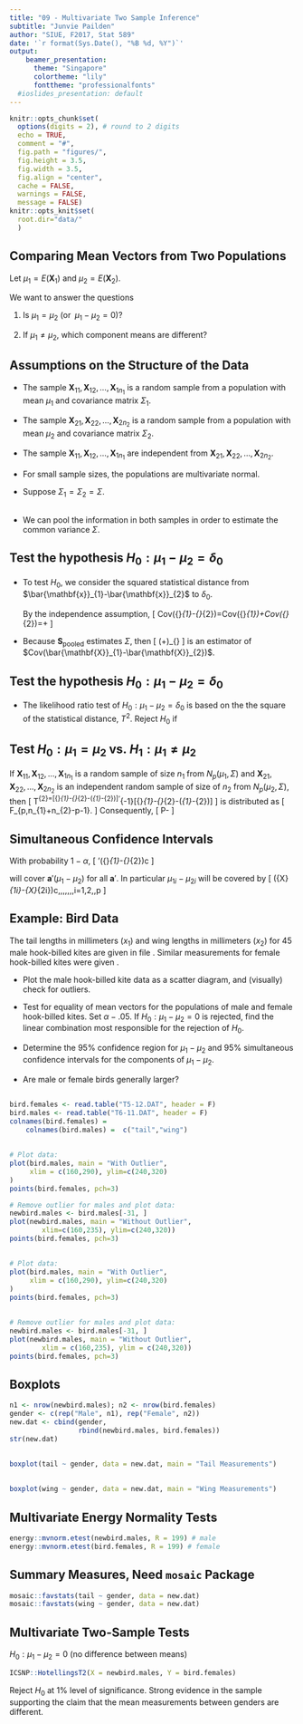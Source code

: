 ```yaml
---
title: "09 - Multivariate Two Sample Inference"
subtitle: "Junvie Pailden"   
author: "SIUE, F2017, Stat 589"
date: '`r format(Sys.Date(), "%B %d, %Y")`'
output: 
    beamer_presentation:
      theme: "Singapore"
      colortheme: "lily"
      fonttheme: "professionalfonts"
  #ioslides_presentation: default
---
```


```r
knitr::opts_chunk$set(
  options(digits = 2), # round to 2 digits
  echo = TRUE,
  comment = "#",
  fig.path = "figures/",
  fig.height = 3.5,
  fig.width = 3.5,
  fig.align = "center",
  cache = FALSE,
  warnings = FALSE,
  message = FALSE)
knitr::opts_knit$set(
  root.dir="data/"
  )
```


## Comparing Mean Vectors from Two Populations

\begin{tabular}{|c|c|c|}
\hline 
Sample & Mean & Covariance\tabularnewline
\hline 
\hline 
1 & $\bar{\mathbf{x}}_{1}=\frac{1}{n_{1}}\sum_{j=1}^{n_{1}}\mathbf{x}_{1j}$ & $\mathbf{S}_{1}=\frac{1}{n_{1}-1}\sum_{j=1}^{n_{1}}(\mathbf{x}_{1j}-\bar{\mathbf{x}}_{1})(\mathbf{x}_{1j}-\bar{\mathbf{x}}_{1})'$\tabularnewline
\hline 
2 & $\bar{\mathbf{x}}_{2}=\frac{1}{n_{2}}\sum_{j=1}^{n_{2}}\mathbf{x}_{2j}$ & $\mathbf{S}_{1}=\frac{1}{n_{2}-1}\sum_{j=1}^{n_{2}}(\mathbf{x}_{2j}-\bar{\mathbf{x}}_{2})(\mathbf{x}_{2j}-\bar{\mathbf{x}}_{2})'$\tabularnewline
\hline 
\end{tabular}

Let $\mu_{1} = E(\mathbf{X}_{1})$ and $\mu_{2} = E(\mathbf{X}_{2})$.

We want to answer the questions

1. Is $\mu_{1}=\mu_{2}$ $(\text{or}\,\,\,\mu_{1}-\mu_{2}=0)$?   

2. If $\mu_{1}\neq\mu_{2}$, which component means are different?  


## Assumptions on the Structure of the Data

* The sample $\mathbf{X}_{11},\mathbf{X}_{12},\ldots,\mathbf{X}_{1n_{1}}$
is a random sample from a population with mean $\mu_{1}$ and covariance
matrix $\Sigma_{1}$.  

* The sample $\mathbf{X}_{21},\mathbf{X}_{22},\ldots,\mathbf{X}_{2n_{2}}$
is a random sample from a population with mean $\mu_{2}$ and covariance
matrix $\Sigma_{2}$.  

* The sample $\mathbf{X}_{11},\mathbf{X}_{12},\ldots,\mathbf{X}_{1n_{1}}$
are independent from $\mathbf{X}_{21},\mathbf{X}_{22},\ldots,\mathbf{X}_{2n_{2}}$.  

* For small sample sizes, the populations are multivariate normal.  

* Suppose $\Sigma_{1}=\Sigma_{2}=\Sigma$.


## 

* We can pool the information in both samples in order to estimate the common variance $\Sigma$.  

\begin{align*}
\mathbf{S}_{\text{pooled}} & =\frac{\sum_{j=1}^{n_{1}}(\mathbf{x}_{1j}-\bar{\mathbf{x}}_{1})(\mathbf{x}_{1j}-\bar{\mathbf{x}}_{1})'+\sum_{j=1}^{n_{2}}(\mathbf{x}_{2j}-\bar{\mathbf{x}}_{2})(\mathbf{x}_{2j}-\bar{\mathbf{x}}_{2})'}{n_{1}+n_{2}-2}\\
 & =\frac{n_{1}-1}{n_{1}+n_{2}-2}\mathbf{S}_{1}+\frac{n_{2}-1}{n_{1}+n_{2}-2}\mathbf{S}_{2}
\end{align*}


## Test the hypothesis $H_{0}:\mu_{1}-\mu_{2}=\delta_{0}$

* To test $H_{0}$, we consider the squared statistical distance from
$\bar{\mathbf{x}}_{1}-\bar{\mathbf{x}}_{2}$ to $\delta_{0}$.
\item By the independence assumption,
\[
Cov(\bar{\mathbf{X}}_{1}-\bar{\mathbf{X}}_{2})=Cov(\bar{\mathbf{X}}_{1})+Cov(\bar{\mathbf{X}}_{2})=\frac{1}{n_{1}}\Sigma+\frac{1}{n_{1}}\Sigma
\]  

* Because $\mathbf{S}_{\text{pooled}}$ estimates $\Sigma$, then 
\[
\left(\frac{1}{n_{1}}+\frac{1}{n_{2}}\right)\mathbf{S}_{\text{pooled}}
\]
is an estimator of $Cov(\bar{\mathbf{X}}_{1}-\bar{\mathbf{X}}_{2})$.


## Test the hypothesis $H_{0}:\mu_{1}-\mu_{2}=\delta_{0}$

* The likelihood ratio test of $H_{0}:\mu_{1}-\mu_{2}=\delta_{0}$ is
based on the the square of the statistical distance, $T^{2}$. Reject
$H_{0}$ if
\begin{align*}
T^{2} & =(\bar{\mathbf{x}}_{1}-\bar{\mathbf{x}}_{2}-\delta_{0})'\left[\left(\frac{1}{n_{1}}+\frac{1}{n_{2}}\right)\mathbf{S}_{\text{pooled}}\right]^{-1}(\bar{\mathbf{x}}_{1}-\bar{\mathbf{x}}_{2}-\delta_{0})\\
 & >\frac{(n_{1}+n_{2}-2)p}{(n_{1}+n_{2}-p-1)}F_{p,n_{1}+n_{2}-p-1}(\alpha)=c^{2}
\end{align*}


## Test $H_{0}:\mu_{1}=\mu_{2}$ vs. $H_{1}:\mu_{1}\neq\mu_{2}$

If $\mathbf{X}_{11},\mathbf{X}_{12},\ldots,\mathbf{X}_{1n_{1}}$ is
a random sample of size $n_{1}$ from $N_{p}(\mu_{1},\Sigma)$ and
$\mathbf{X}_{21},\mathbf{X}_{22},\ldots,\mathbf{X}_{2n_{2}}$ is an
independent random sample of size of $n_{2}$ from $N_{p}(\mu_{2},\Sigma)$,
then
\[
T^{2}=[\bar{\mathbf{X}}_{1}-\bar{\mathbf{X}}_{2}-(\mu_{1}-\mu_{2})]'\left[\left(\frac{1}{n_{1}}+\frac{1}{n_{2}}\right)\mathbf{S}_{\text{pooled}}\right]^{-1}[\bar{\mathbf{X}}_{1}-\bar{\mathbf{X}}_{2}-(\mu_{1}-\mu_{2})]
\]
is distributed as 
\[
\frac{(n_{1}+n_{2}-2)p}{(n_{1}+n_{2}-p-1)}F_{p,n_{1}+n_{2}-p-1}.
\]
Consequently,
\[
P\left[T^{2}\leq\frac{(n_{1}+n_{2}-2)p}{(n_{1}+n_{2}-p-1)}F_{p,n_{1}+n_{2}-p-1}(\alpha)\right]=1-\alpha
\]


## Simultaneous Confidence Intervals

With probability $1-\alpha$,
\[
\mathbf{a}'(\bar{\mathbf{X}}_{1}-\bar{\mathbf{X}}_{2})\pm c\sqrt{\mathbf{a}'\left(\frac{1}{n_{1}}+\frac{1}{n_{2}}\right)\mathbf{S}_{\text{pooled}}\mathbf{a}}
\]

will cover $\mathbf{a}'(\mu_{1}-\mu_{2})$ for all $\mathbf{a}'$.
In particular $\mu_{1i}-\mu_{2i}$ will be covered by
\[
(\bar{X}_{1i}-\bar{X}_{2i})\pm c\sqrt{\left(\frac{1}{n_{1}}+\frac{1}{n_{2}}\right)s_{ii,pooled}}\,\,\,\,\,\text{for}\,\,i=1,2,\ldots,p
\]


## Example: Bird Data

The tail lengths in millimeters $(x_{1})$ and wing lengths in millimeters
$(x_{2})$ for 45 male hook-billed kites are given in file \textbf{T6-11.DAT}.
Similar measurements for female hook-billed kites were given \textbf{T5-11.DAT}.  

* Plot the male hook-billed kite data as a scatter diagram, and (visually) check for outliers.  

* Test for equality of mean vectors for the populations of male and female hook-billed kites. Set $\alpha-.05$. If $H_{0}:\mu_{1}-\mu_{2}=0$
is rejected, find the linear combination most responsible for the
rejection of $H_{0}$.  

* Determine the 95\% confidence region for $\mu_{1}-\mu_{2}$ and 95\% simultaneous confidence intervals for the components of $\mu_{1}-\mu_{2}$.  

* Are male or female birds generally larger?


##  

```r
bird.females <- read.table("T5-12.DAT", header = F)
bird.males <- read.table("T6-11.DAT", header = F)
colnames(bird.females) = 
    colnames(bird.males) =  c("tail","wing")
```


##

```r
# Plot data: 
plot(bird.males, main = "With Outlier", 
     xlim = c(160,290), ylim=c(240,320)
) 
points(bird.females, pch=3)

# Remove outlier for males and plot data:   
newbird.males <- bird.males[-31, ] 
plot(newbird.males, main = "Without Outlier", 
        xlim=c(160,235), ylim=c(240,320)) 
points(bird.females, pch=3)
```

##

```r
# Plot data: 
plot(bird.males, main = "With Outlier", 
     xlim = c(160,290), ylim=c(240,320)
) 
points(bird.females, pch=3)
```


## 

```r
# Remove outlier for males and plot data:   
newbird.males <- bird.males[-31, ] 
plot(newbird.males, main = "Without Outlier", 
        xlim = c(160,235), ylim = c(240,320)) 
points(bird.females, pch=3)
```

## Boxplots

```r
n1 <- nrow(newbird.males); n2 <- nrow(bird.females)
gender <- c(rep("Male", n1), rep("Female", n2))
new.dat <- cbind(gender, 
                 rbind(newbird.males, bird.females))
str(new.dat)
```

##

```r
boxplot(tail ~ gender, data = new.dat, main = "Tail Measurements")
```

##

```r
boxplot(wing ~ gender, data = new.dat, main = "Wing Measurements")
```


## Multivariate Energy Normality Tests

```r
energy::mvnorm.etest(newbird.males, R = 199) # male
energy::mvnorm.etest(bird.females, R = 199) # female
```


## Summary Measures, Need `mosaic` Package

```r
mosaic::favstats(tail ~ gender, data = new.dat)
mosaic::favstats(wing ~ gender, data = new.dat)

```




## Multivariate Two-Sample Tests

$H_{0}:\mu_{1}-\mu_{2}=0$ (no difference between means)

```r
ICSNP::HotellingsT2(X = newbird.males, Y = bird.females)
```
Reject $H_0$ at 1% level of significance. Strong evidence in the sample supporting the claim that the mean measurements between genders are different.


